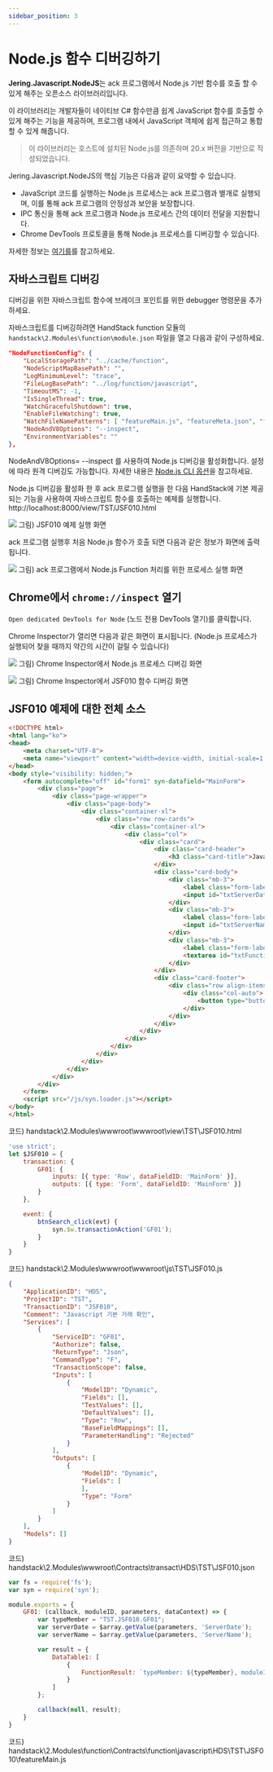 ```yaml
---
sidebar_position: 3
---
```


# Node.js 함수 디버깅하기

**Jering.Javascript.NodeJS**는 ack 프로그램에서 Node.js 기반 함수를 호출 할 수 있게 해주는 오픈소스 라이브러리입니다.

이 라이브러리는 개발자들이 네이티브 C# 함수만큼 쉽게 JavaScript 함수를 호출할 수 있게 해주는 기능을 제공하며, 프로그램 내에서 JavaScript 객체에 쉽게 접근하고 통합할 수 있게 해줍니다.

> 이 라이브러리는 호스트에 설치된 Node.js를 의존하며 20.x 버전을 기반으로 작성되었습니다.

Jering.Javascript.NodeJS의 핵심 기능은 다음과 같이 요약할 수 있습니다.

* JavaScript 코드를 실행하는 Node.js 프로세스는 ack 프로그램과 별개로 실행되며, 이를 통해 ack 프로그램의 안정성과 보안을 보장합니다.
* IPC 통신을 통해 ack 프로그램과 Node.js 프로세스 간의 데이터 전달을 지원합니다.
* Chrome DevTools 프로토콜을 통해 Node.js 프로세스를 디버깅할 수 있습니다.

자세한 정보는 [여기를](https://github.com/JeringTech/Javascript.NodeJS)를 참고하세요.

## 자바스크립트 디버깅

디버깅을 위한 자바스크립트 함수에 브레이크 포인트를 위한 debugger 명령문을 추가하세요.

자바스크립트를 디버깅하려면 HandStack function 모듈의 `handstack\2.Modules\function\module.json` 파일을 열고 다음과 같이 구성하세요.

```json
"NodeFunctionConfig": {
    "LocalStoragePath": "../cache/function",
    "NodeScriptMapBasePath": "",
    "LogMinimumLevel": "trace",
    "FileLogBasePath": "../log/function/javascript",
    "TimeoutMS": -1,
    "IsSingleThread": true,
    "WatchGracefulShutdown": true,
    "EnableFileWatching": true,
    "WatchFileNamePatterns": [ "featureMain.js", "featureMeta.json", "featureSQL.xml", "syn.config.json" ],
    "NodeAndV8Options": "--inspect",
    "EnvironmentVariables": ""
},
```

NodeAndV8Options= --inspect 를 사용하여 Node.js 디버깅을 활성화합니다. 설정에 따라 원격 디버깅도 가능합니다. 자세한 내용은 [Node.js CLI 옵션](https://nodejs.org/api/cli.html#--inspecthostport)을 참고하세요.

Node.js 디버깅을 활성화 한 후 ack 프로그램 실행을 한 다음 HandStack에 기본 제공되는 기능을 사용하여 자바스크립트 함수를 호출하는 예제를 실행합니다. http://localhost:8000/view/TST/JSF010.html 

![](img/JSF010-demo.png)
그림) JSF010 예제 실행 화면

ack 프로그램 실행후 처음 Node.js 함수가 호출 되면 다음과 같은 정보가 화면에 출력됩니다.

![](img/ack-nodejs.png)
그림) ack 프로그램에서 Node.js Function 처리를 위한 프로세스 실행 화면

## Chrome에서 `chrome://inspect` 열기

`Open dedicated DevTools for Node` (노드 전용 DevTools 열기)를 클릭합니다.

Chrome Inspector가 열리면 다음과 같은 화면이 표시됩니다. (Node.js 프로세스가 실행되어 찾을 때까지 약간의 시간이 걸릴 수 있습니다)

![](img/ack-nodejs-devtools.png)
그림) Chrome Inspector에서 Node.js 프로세스 디버깅 화면

![](img/ack-nodejs-JSF010.png)
그림) Chrome Inspector에서 JSF010 함수 디버깅 화면

## JSF010 예제에 대한 전체 소스

```html
<!DOCTYPE html>
<html lang="ko">
<head>
    <meta charset="UTF-8">
    <meta name="viewport" content="width=device-width, initial-scale=1.0">
</head>
<body style="visibility: hidden;">
    <form autocomplete="off" id="form1" syn-datafield="MainForm">
        <div class="page">
            <div class="page-wrapper">
                <div class="page-body">
                    <div class="container-xl">
                        <div class="row row-cards">
                            <div class="container-xl">
                                <div class="col">
                                    <div class="card">
                                        <div class="card-header">
                                            <h3 class="card-title">Javascript 함수 거래 예제</h3>
                                        </div>
                                        <div class="card-body">
                                            <div class="mb-3">
                                                <label class="form-label">요청 서버시간</label>
                                                <input id="txtServerDate" syn-datafield="ServerDate" syn-options="{belongID: ['GF01']}" class="form-control">
                                            </div>
                                            <div class="mb-3">
                                                <label class="form-label">요청 서버명</label>
                                                <input id="txtServerName" syn-datafield="ServerName" syn-options="{belongID: ['GF01']}" class="form-control">
                                            </div>
                                            <div class="mb-3">
                                                <label class="form-label">응답 결과</label>
                                                <textarea id="txtFunctionResult" syn-datafield="FunctionResult" class="form-control"></textarea>
                                            </div>
                                        </div>
                                        <div class="card-footer">
                                            <div class="row align-items-center">
                                                <div class="col-auto">
                                                    <button type="button" id="btnSearch" syn-events="['click']" class="btn btn-primary">조회</button>
                                                </div>
                                            </div>
                                        </div>
                                    </div>
                                </div>
                            </div>
                        </div>
                    </div>
                </div>
            </div>
        </div>
    </form>
    <script src="/js/syn.loader.js"></script>
</body>
</html>
```
코드) handstack\2.Modules\wwwroot\wwwroot\view\TST\JSF010.html

```javascript
'use strict';
let $JSF010 = {
    transaction: {
        GF01: {
            inputs: [{ type: 'Row', dataFieldID: 'MainForm' }],
            outputs: [{ type: 'Form', dataFieldID: 'MainForm' }]
        }
    },

    event: {
        btnSearch_click(evt) {
            syn.$w.transactionAction('GF01');
        }
    }
}
```
코드) handstack\2.Modules\wwwroot\wwwroot\js\TST\JSF010.js


```json
{
    "ApplicationID": "HDS",
    "ProjectID": "TST",
    "TransactionID": "JSF010",
    "Comment": "Javascript 기본 거래 확인",
    "Services": [
        {
            "ServiceID": "GF01",
            "Authorize": false,
            "ReturnType": "Json",
            "CommandType": "F",
            "TransactionScope": false,
            "Inputs": [
                {
                    "ModelID": "Dynamic",
                    "Fields": [],
                    "TestValues": [],
                    "DefaultValues": [],
                    "Type": "Row",
                    "BaseFieldMappings": [],
                    "ParameterHandling": "Rejected"
                }
            ],
            "Outputs": [
                {
                    "ModelID": "Dynamic",
                    "Fields": [
                    ],
                    "Type": "Form"
                }
            ]
        }
    ],
    "Models": []
}
```
코드) handstack\2.Modules\wwwroot\Contracts\transact\HDS\TST\JSF010.json


```javascript
var fs = require('fs');
var syn = require('syn');

module.exports = {
    GF01: (callback, moduleID, parameters, dataContext) => {
        var typeMember = "TST.JSF010.GF01";
        var serverDate = $array.getValue(parameters, 'ServerDate');
        var serverName = $array.getValue(parameters, 'ServerName');

        var result = {
            DataTable1: [
                {
                    FunctionResult: `typeMember: ${typeMember}, moduleID: ${moduleID}, serverDate: ${serverDate}, serverName: ${serverName}`
                }
            ]
        };

        callback(null, result);
    }
}
```
코드) handstack\2.Modules\function\Contracts\function\javascript\HDS\TST\JSF010\featureMain.js